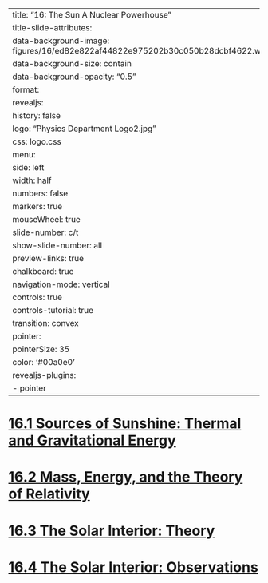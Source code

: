 
---
title: "16: The Sun A Nuclear Powerhouse"
title-slide-attributes:
    data-background-image: figures/16/ed82e822af44822e975202b30c050b28dcbf4622.webp
    data-background-size: contain
    data-background-opacity: "0.5"
format:
  revealjs:
    history: false
    logo: "Physics Department Logo2.jpg"
    css: logo.css
    menu:
      side: left
      width: half
      numbers: false
      markers: true
    mouseWheel: true
    slide-number: c/t 
    show-slide-number: all
    preview-links: true
    chalkboard: true
    navigation-mode: vertical
    controls: true
    controls-tutorial: true
    transition: convex
    pointer:
      pointerSize: 35
      color: '#00a0e0'
revealjs-plugins:
  - pointer
---


 

# {background-image="figures/16/old16-pg_0001.svg" background-size="75%"}
# {background-image="figures/16/old16-pg_0002.svg" background-size="75%"}
# {background-image="figures/16/old16-pg_0003.svg" background-size="75%"}
# {background-image="figures/16/old16-pg_0004.svg" background-size="75%"}
# {background-image="figures/16/old16-pg_0005.svg" background-size="75%"}
# {background-image="figures/16/old16-pg_0006.svg" background-size="75%"}
# {background-image="figures/16/old16-pg_0007.svg" background-size="75%"}
# {background-image="figures/16/old16-pg_0008.svg" background-size="75%"}
# {background-image="figures/16/old16-pg_0009.svg" background-size="75%"}
# {background-image="figures/16/old16-pg_0010.svg" background-size="75%"}
# {background-image="figures/16/old16-pg_0011.svg" background-size="75%"}
# {background-image="figures/16/old16-pg_0012.svg" background-size="75%"}
# {background-image="figures/16/old16-pg_0013.svg" background-size="75%"}
# {background-image="figures/16/old16-pg_0014.svg" background-size="75%"}
# {background-image="figures/16/old16-pg_0015.svg" background-size="75%"}
# {background-image="figures/16/old16-pg_0016.svg" background-size="75%"}
# {background-image="figures/16/old16-pg_0017.svg" background-size="75%"}
# {background-image="figures/16/old16-pg_0018.svg" background-size="75%"}
# {background-image="figures/16/old16-pg_0019.svg" background-size="75%"}
# {background-image="figures/16/old16-pg_0020.svg" background-size="75%"}
# {background-image="figures/16/old16-pg_0021.svg" background-size="75%"}
# {background-image="figures/16/old16-pg_0022.svg" background-size="75%"}
# {background-image="figures/16/old16-pg_0023.svg" background-size="75%"}
# {background-image="figures/16/old16-pg_0024.svg" background-size="75%"}
# {background-image="figures/16/old16-pg_0025.svg" background-size="75%"}
# {background-image="figures/16/old16-pg_0026.svg" background-size="75%"}
# {background-image="figures/16/old16-pg_0027.svg" background-size="75%"}
# {background-image="figures/16/old16-pg_0028.svg" background-size="75%"}
# {background-image="figures/16/old16-pg_0029.svg" background-size="75%"}
# {background-image="figures/16/old16-pg_0030.svg" background-size="75%"}
# {background-image="figures/16/old16-pg_0031.svg" background-size="75%"}
# {background-image="figures/16/old16-pg_0032.svg" background-size="75%"}
# {background-image="figures/16/old16-pg_0033.svg" background-size="75%"}
# {background-image="figures/16/old16-pg_0034.svg" background-size="75%"}
# {background-image="figures/16/old16-pg_0035.svg" background-size="75%"}
# {background-image="figures/16/old16-pg_0036.svg" background-size="75%"}
# {background-image="figures/16/old16-pg_0037.svg" background-size="75%"}
# {background-image="figures/16/old16-pg_0038.svg" background-size="75%"}
# {background-image="figures/16/old16-pg_0039.svg" background-size="75%"}
# {background-image="figures/16/old16-pg_0040.svg" background-size="75%"}
# {background-image="figures/16/old16-pg_0041.svg" background-size="75%"}
# {background-image="figures/16/old16-pg_0042.svg" background-size="75%"}
# {background-image="figures/16/old16-pg_0043.svg" background-size="75%"}
# {background-image="figures/16/old16-pg_0044.svg" background-size="75%"}
# {background-image="figures/16/old16-pg_0045.svg" background-size="75%"}
# {background-image="figures/16/old16-pg_0046.svg" background-size="75%"}
# {background-image="figures/16/old16-pg_0047.svg" background-size="75%"}
# {background-image="figures/16/old16-pg_0048.svg" background-size="75%"}
# {background-image="figures/16/old16-pg_0049.svg" background-size="75%"}
# {background-image="figures/16/old16-pg_0050.svg" background-size="75%"}

# [16.1 Sources of Sunshine: Thermal and Gravitational Energy](https://openstax.org/books/astronomy-2e/pages/16-1-sources-of-sunshine-thermal-and-gravitational-energy)
# [16.2 Mass, Energy, and the Theory of Relativity](https://openstax.org/books/astronomy-2e/pages/16-2-mass-energy-and-the-theory-of-relativity)
# [16.3 The Solar Interior: Theory](https://openstax.org/books/astronomy-2e/pages/16-3-the-solar-interior-theory)
# [16.4 The Solar Interior: Observations](https://openstax.org/books/astronomy-2e/pages/16-4-the-solar-interior-observations)

